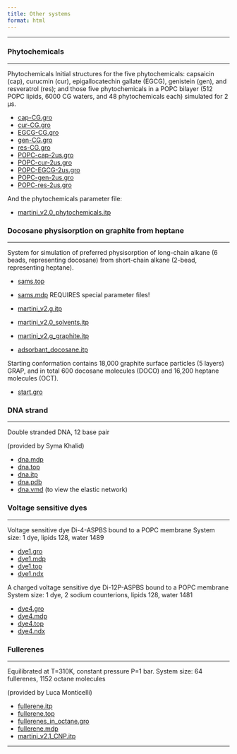 ```yaml
---
title: Other systems
format: html
---
```

<hr>

### Phytochemicals
<hr>

Phytochemicals Initial structures for the five phytochemicals: capsaicin (cap), curucmin (cur), epigallocatechin gallate (EGCG), genistein (gen), and resveratrol (res); and those five phytochemicals in a POPC bilayer (512 POPC lipids, 6000 CG waters, and 48 phytochemicals each) simulated for 2 μs.

- [cap-CG.gro](https://cgmartini-library.s3.ca-central-1.amazonaws.com/1_Downloads/example_applications/other_systems/cap-CG.gro)
- [cur-CG.gro](https://cgmartini-library.s3.ca-central-1.amazonaws.com/1_Downloads/example_applications/other_systems/cur-CG.gro)
- [EGCG-CG.gro](https://cgmartini-library.s3.ca-central-1.amazonaws.com/1_Downloads/example_applications/other_systems/EGCG-CG.gro)
- [gen-CG.gro](https://cgmartini-library.s3.ca-central-1.amazonaws.com/1_Downloads/example_applications/other_systems/gen-CG.gro)
- [res-CG.gro](https://cgmartini-library.s3.ca-central-1.amazonaws.com/1_Downloads/example_applications/other_systems/res-CG.gro)
- [POPC-cap-2us.gro](https://cgmartini-library.s3.ca-central-1.amazonaws.com/1_Downloads/example_applications/other_systems/POPC-cap-2us.gro)
- [POPC-cur-2us.gro](https://cgmartini-library.s3.ca-central-1.amazonaws.com/1_Downloads/example_applications/other_systems/POPC-cur-2us.gro)
- [POPC-EGCG-2us.gro](https://cgmartini-library.s3.ca-central-1.amazonaws.com/1_Downloads/example_applications/other_systems/POPC-EGCG-2us.gro)
- [POPC-gen-2us.gro](https://cgmartini-library.s3.ca-central-1.amazonaws.com/1_Downloads/example_applications/other_systems/POPC-gen-2us.gro)
- [POPC-res-2us.gro](https://cgmartini-library.s3.ca-central-1.amazonaws.com/1_Downloads/example_applications/other_systems/POPC-res-2us.gro)

And the phytochemicals parameter file:

- [martini_v2.0_phytochemicals.itp](https://cgmartini-library.s3.ca-central-1.amazonaws.com/1_Downloads/example_applications/other_systems/martini_v2.0_phytochemicals.itp)

### Docosane physisorption on graphite from heptane
<hr>

System for simulation of preferred physisorption of long-chain alkane (6 beads, representing docosane) from short-chain alkane (2-bead, representing heptane).

- [sams.top](https://cgmartini-library.s3.ca-central-1.amazonaws.com/1_Downloads/example_applications/other_systems/sams.top)
- [sams.mdp](https://cgmartini-library.s3.ca-central-1.amazonaws.com/1_Downloads/example_applications/other_systems/sams.mdp)
REQUIRES special parameter files!

- [martini_v2.g.itp](https://cgmartini-library.s3.ca-central-1.amazonaws.com/1_Downloads/example_applications/other_systems/martini_v2.g.itp)
- [martini_v2.0_solvents.itp](https://cgmartini-library.s3.ca-central-1.amazonaws.com/1_Downloads/example_applications/other_systems/martini_v2.0_solvents.itp)
- [martini_v2.g_graphite.itp](https://cgmartini-library.s3.ca-central-1.amazonaws.com/1_Downloads/example_applications/other_systems/martini_v2.g_graphite.itp)
- [adsorbant_docosane.itp](https://cgmartini-library.s3.ca-central-1.amazonaws.com/1_Downloads/example_applications/other_systems/adsorbant_docosane.itp)

Starting conformation contains 18,000 graphite surface particles (5 layers) GRAP, and in total 600 docosane molecules (DOCO) and 16,200 heptane molecules (OCT).

- [start.gro](https://cgmartini-library.s3.ca-central-1.amazonaws.com/1_Downloads/example_applications/other_systems/start.gro)

### DNA strand
<hr>

Double stranded DNA, 12 base pair

(provided by Syma Khalid)

- [dna.mdp](https://cgmartini-library.s3.ca-central-1.amazonaws.com/1_Downloads/example_applications/other_systems/dna.mdp)
- [dna.top](https://cgmartini-library.s3.ca-central-1.amazonaws.com/1_Downloads/example_applications/other_systems/dna.top)
- [dna.itp](https://cgmartini-library.s3.ca-central-1.amazonaws.com/1_Downloads/example_applications/other_systems/dna.itp)
- [dna.pdb](https://cgmartini-library.s3.ca-central-1.amazonaws.com/1_Downloads/example_applications/other_systems/dna.pdb)
- [dna.vmd](https://cgmartini-library.s3.ca-central-1.amazonaws.com/1_Downloads/example_applications/other_systems/dna.vmd) (to view the elastic network)

### Voltage sensitive dyes
<hr>

Voltage sensitive dye Di-4-ASPBS bound to a POPC membrane
System size: 1 dye, lipids 128, water 1489

- [dye1.gro](https://cgmartini-library.s3.ca-central-1.amazonaws.com/1_Downloads/example_applications/other_systems/dye1.gro)
- [dye1.mdp](https://cgmartini-library.s3.ca-central-1.amazonaws.com/1_Downloads/example_applications/other_systems/dye1.mdp)
- [dye1.top](https://cgmartini-library.s3.ca-central-1.amazonaws.com/1_Downloads/example_applications/other_systems/dye1.top)
- [dye1.ndx](https://cgmartini-library.s3.ca-central-1.amazonaws.com/1_Downloads/example_applications/other_systems/dye1.ndx)

A charged voltage sensitive dye Di-12P-ASPBS bound to a POPC membrane
System size: 1 dye, 2 sodium counterions, lipids 128, water 1481

- [dye4.gro](https://cgmartini-library.s3.ca-central-1.amazonaws.com/1_Downloads/example_applications/other_systems/dye4.gro)
- [dye4.mdp](https://cgmartini-library.s3.ca-central-1.amazonaws.com/1_Downloads/example_applications/other_systems/dye4.mdp)
- [dye4.top](https://cgmartini-library.s3.ca-central-1.amazonaws.com/1_Downloads/example_applications/other_systems/dye4.top)
- [dye4.ndx](https://cgmartini-library.s3.ca-central-1.amazonaws.com/1_Downloads/example_applications/other_systems/dye4.ndx)

### Fullerenes
<hr>

Equilibrated at T=310K, constant pressure P=1 bar.
System size: 64 fullerenes,  1152 octane molecules

(provided by Luca Monticelli)

- [fullerene.itp](https://cgmartini-library.s3.ca-central-1.amazonaws.com/1_Downloads/example_applications/other_systems/fullerene.itp)
- [fullerene.top](https://cgmartini-library.s3.ca-central-1.amazonaws.com/1_Downloads/example_applications/other_systems/fullerene.top)
- [fullerenes_in_octane.gro](https://cgmartini-library.s3.ca-central-1.amazonaws.com/1_Downloads/example_applications/other_systems/fullerenes_in_octane.gro)
- [fullerene.mdp](https://cgmartini-library.s3.ca-central-1.amazonaws.com/1_Downloads/example_applications/other_systems/fullerene.mdp)
- [martini_v2.1_CNP.itp](https://cgmartini-library.s3.ca-central-1.amazonaws.com/1_Downloads/example_applications/other_systems/martini_v2.1_CNP.itp)

<hr>